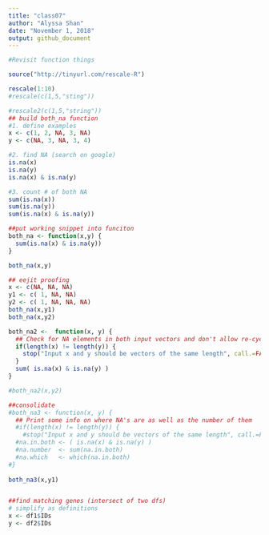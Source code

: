 ```yaml
---
title: "class07"
author: "Alyssa Shan"
date: "November 1, 2018"
output: github_document
---
```

```r
#Revisit function things

source("http://tinyurl.com/rescale-R")

rescale(1:10)
#rescale(c(1,5,"sting"))

#rescale2(c(1,5,"string"))
## build both_na function
#1. define examples
x <- c(1, 2, NA, 3, NA)
y <- c(NA, 3, NA, 3, 4)

#2. find NA (search on google)
is.na(x)
is.na(y)
is.na(x) & is.na(y)

#3. count # of both NA
sum(is.na(x))
sum(is.na(y))
sum(is.na(x) & is.na(y))

##put working snippet into funciton
both_na <- function(x,y) {
  sum(is.na(x) & is.na(y))
}

both_na(x,y)

## eejit proofing
x <- c(NA, NA, NA)
y1 <- c( 1, NA, NA)
y2 <- c( 1, NA, NA, NA)
both_na(x,y1)
both_na(x,y2)

both_na2 <-  function(x, y) {
  ## Check for NA elements in both input vectors and don't allow re-cycling 
  if(length(x) != length(y)) {
    stop("Input x and y should be vectors of the same length", call.=FALSE)
  }
  sum( is.na(x) & is.na(y) )
}

#both_na2(x,y2)

##consolidate
#both_na3 <- function(x, y) {
  ## Print some info on where NA's are as well as the number of them 
  #if(length(x) != length(y)) {
    #stop("Input x and y should be vectors of the same length", call.=FALSE)
  #na.in.both <- ( is.na(x) & is.na(y) )
  #na.number  <- sum(na.in.both)
  #na.which   <- which(na.in.both)
#}
  
both_na3(x,y1)


##find matching genes (intersect of two dfs)
# simplify as definitions
x <- df1$IDs
y <- df2$IDs
```

